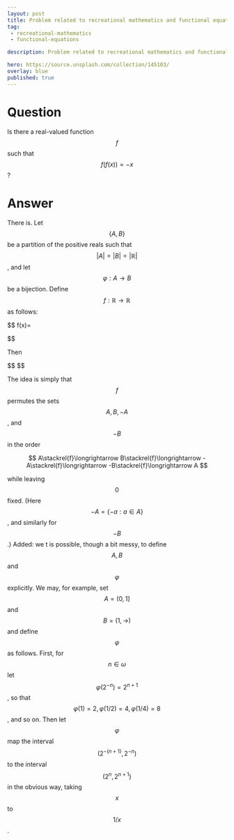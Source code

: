 ---
layout: post
title: Problem related to recreational mathematics and functional equations
tag:
 - recreational-mathematics
 - functional-equations

description: Problem related to recreational mathematics and functional equations

hero: https://source.unsplash.com/collection/145103/
overlay: blue 
published: true
---

# Question 

Is there a real-valued function $$f$$ such that $$f(f(x)) = -x$$?

<!--break-->

# Answer 


There is.
Let $$\{A,B\}$$ be a partition of the positive reals such that $$|A|=|B|=|\mathbb{R}|$$, and let $$\varphi:A\to B$$ be a bijection. Define $$f:\mathbb{R}\to\mathbb{R}$$ as follows: 

 $$ 
f(x)=\begin{cases}
0,&\text{if }x=0\\
\varphi(x),&\text{if }x\in A\\
-\varphi^{-1}(x),&\text{if }x\in B\\
-\varphi(-x),&\text{if }-x\in A\\
\varphi^{-1}(-x),&\text{if }-x\in B\;.
\end{cases}
 $$ 

Then 

 $$ 
\begin{align*}
f(f(x))&=\begin{cases}
0,&\text{if }x=0\\
f(\varphi(x)),&\text{if }x\in A\\
f(-\varphi^{-1}(x)),&\text{if }x\in B\\
f(-\varphi(-x)),&\text{if }-x\in A\\
f(\varphi^{-1}(-x)),&\text{if }-x\in B\;.
\end{cases}\\\\
&=\begin{cases}
0,&\text{if }x=0\\
-\varphi^{-1}(\varphi(x)),&\text{if }x\in A\\
-\varphi(\varphi^{-1}(x)),&\text{if }x\in B\\
\varphi^{-1}(\varphi(-x)),&\text{if }-x\in A\\
\varphi(\varphi^{-1}(-x)),&\text{if }-x\in B
\end{cases}\\\\
&=-x\;.
\end{align*}
 $$ 

The idea is simply that $$f$$ permutes the sets $$A,B,-A$$, and $$-B$$ in the order

 $$ 
A\stackrel{f}\longrightarrow B\stackrel{f}\longrightarrow -A\stackrel{f}\longrightarrow -B\stackrel{f}\longrightarrow A
 $$ 

while leaving $$0$$ fixed. (Here $$-A= \{-a:a\in A\}$$, and similarly for $$-B$$.)
Added: we t is possible, though a bit messy, to define $$A,B$$ and $$\varphi$$ explicitly. We may, for example, set $$A=(0,1]$$ and $$B=(1,\to)$$ and define $$\varphi$$ as follows. First, for $$n\in\omega$$ let $$\varphi(2^{-n})=2^{n+1}$$, so that $$\varphi(1)=2,\varphi(1/2)=4,\varphi(1/4)=8$$, and so on. Then let $$\varphi$$ map the interval $$(2^{-(n+1)},2^{-n})$$ to the interval $$(2^n,2^{n+1})$$ in the obvious way, taking $$x$$ to $$1/x$$.

